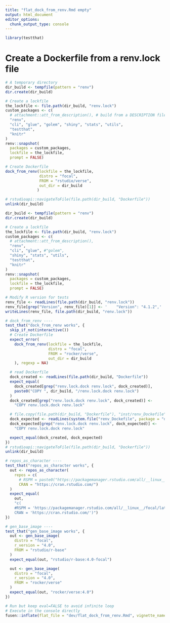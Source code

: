 ```yaml
---
title: "flat_dock_from_renv.Rmd empty"
output: html_document
editor_options: 
  chunk_output_type: console
---
```


```r
library(testthat)
```

<!--
 You need to run the 'description' chunk in the '0-dev_history.Rmd' file before continuing your code there.
-->

# Create a Dockerfile from a renv.lock file

```r
# A temporary directory
dir_build <- tempfile(pattern = "renv")
dir.create(dir_build)

# Create a lockfile
the_lockfile <- file.path(dir_build, "renv.lock")
custom_packages <- c(
  # attachment::att_from_description(), # build from a DESCRIPTION file
  "renv",
  "cli", "glue", "golem", "shiny", "stats", "utils",
  "testthat",
  "knitr"
)
renv::snapshot(
  packages = custom_packages,
  lockfile = the_lockfile,
  prompt = FALSE)

# Create Dockerfile
dock_from_renv(lockfile = the_lockfile,
               distro = "focal", 
               FROM = "rstudio/verse",
               out_dir = dir_build
              )

# rstudioapi::navigateToFile(file.path(dir_build, "Dockerfile"))
unlink(dir_build)
```

```r
dir_build <- tempfile(pattern = "renv")
dir.create(dir_build)

# Create a lockfile
the_lockfile <- file.path(dir_build, "renv.lock")
custom_packages <- c(
  # attachment::att_from_description(),
  "renv",
  "cli", "glue", #"golem",
  "shiny", "stats", "utils",
  "testthat",
  "knitr"
)
renv::snapshot(
  packages = custom_packages,
  lockfile = the_lockfile,
  prompt = FALSE)

# Modify R version for tests
renv_file <- readLines(file.path(dir_build, "renv.lock"))
renv_file[grep("Version", renv_file)[1]] <- '    "Version": "4.1.2",'
writeLines(renv_file, file.path(dir_build, "renv.lock"))

# dock_from_renv ----
test_that("dock_from_renv works", {
  skip_if_not(interactive())
  # Create Dockerfile
  expect_error(
    dock_from_renv(lockfile = the_lockfile,
                   distro = "focal",
                   FROM = "rocker/verse",
                   out_dir = dir_build
    ), regexp = NA)

  # read Dockerfile
  dock_created <- readLines(file.path(dir_build, "Dockerfile"))
  expect_equal(
    dock_created[grep("renv.lock.dock renv.lock", dock_created)],
    paste0("COPY ", dir_build, "/renv.lock.dock renv.lock")
  )
  dock_created[grep("renv.lock.dock renv.lock", dock_created)] <-
    "COPY renv.lock.dock renv.lock"

  # file.copy(file.path(dir_build, "Dockerfile"), "inst/renv_Dockefile", overwrite = TRUE)
  dock_expected <- readLines(system.file("renv_Dockefile", package = "dockerfiler"))
  dock_expected[grep("renv.lock.dock renv.lock", dock_expected)] <-
    "COPY renv.lock.dock renv.lock"

  expect_equal(dock_created, dock_expected)
})
# rstudioapi::navigateToFile(file.path(dir_build, "Dockerfile"))
unlink(dir_build)

# repos_as_character ----
test_that("repos_as_character works", {
  out <- repos_as_character(
    repos = c(
      # RSPM = paste0("https://packagemanager.rstudio.com/all/__linux__/focal/latest"),
      CRAN = "https://cran.rstudio.com/")
  )
  expect_equal(
    out,
    "c(
    #RSPM = 'https://packagemanager.rstudio.com/all/__linux__/focal/latest', 
    CRAN = 'https://cran.rstudio.com/')")
})

# gen_base_image ----
test_that("gen_base_image works", {
  out <- gen_base_image(
    distro = "focal",
    r_version = "4.0",
    FROM = "rstudio/r-base"
  )
  expect_equal(out, "rstudio/r-base:4.0-focal")

  out <- gen_base_image(
    distro = "focal",
    r_version = "4.0",
    FROM = "rocker/verse"
  )
  expect_equal(out, "rocker/verse:4.0")
})

```


```r
# Run but keep eval=FALSE to avoid infinite loop
# Execute in the console directly
fusen::inflate(flat_file = "dev/flat_dock_from_renv.Rmd", vignette_name = "Dockerfile from renv.lock")
```
